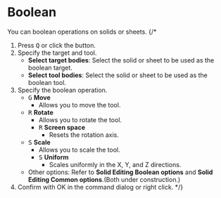 
# Boolean

<Reference shortcut="Q" command="Boolean" button="Left of Command Bar" />

You can boolean operations on solids or sheets.
{/* 
1. Press <kbd>Q</kbd> or click the button.
2. Specify the target and tool.
   - **Select target bodies**: Select the solid or sheet to be used as the boolean target.
   - **Select tool bodies**: Select the solid or sheet to be used as the boolean tool.
3. Specify the boolean operation.
   - <kbd>G</kbd> **Move**
      - Allows you to move the tool.
   - <kbd>R</kbd> **Rotate**
      - Allows you to rotate the tool.
      - <kbd>R</kbd> **Screen space**
         - Resets the rotation axis.
   - <kbd>S</kbd> **Scale**
      - Allows you to scale the tool.
      - <kbd>S</kbd> **Uniform**
         - Scales uniformly in the X, Y, and Z directions.
   - Other options: Refer to **Solid Editing Boolean options** and **Solid Editing Common options**.(Both under construction.)
4. Confirm with OK in the command dialog or right click.
 */}

